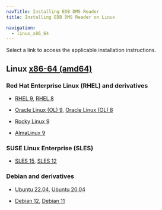 ```yaml
---
navTitle: Installing EDB DMS Reader
title: Installing EDB DMS Reader on Linux

navigation:
  - linux_x86_64
---
```


Select a link to access the applicable installation instructions.

## Linux [x86-64 (amd64)](linux_x86_64)

### Red Hat Enterprise Linux (RHEL) and derivatives

- [RHEL 9](linux_x86_64/dms_rhel_9), [RHEL 8](linux_x86_64/dms_rhel_8)

- [Oracle Linux (OL) 9](linux_x86_64/dms_rhel_9), [Oracle Linux (OL) 8](linux_x86_64/dms_rhel_8)

- [Rocky Linux 9](linux_x86_64/dms_other_linux_9)

- [AlmaLinux 9](linux_x86_64/dms_other_linux_9)

### SUSE Linux Enterprise (SLES)

- [SLES 15](linux_x86_64/dms_sles_15), [SLES 12](linux_x86_64/dms_sles_12)

### Debian and derivatives

- [Ubuntu 22.04](linux_x86_64/dms_ubuntu_22), [Ubuntu 20.04](linux_x86_64/dms_ubuntu_20)

-  [Debian 12](linux_x86_64/dms_debian_12), [Debian 11](linux_x86_64/dms_debian_11)
